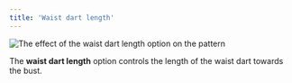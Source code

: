 ```yaml
---
title: 'Waist dart length'
---
```


![The effect of the waist dart length option on the pattern](sample.png)

The **waist dart length** option controls the length of the waist dart towards the bust.

